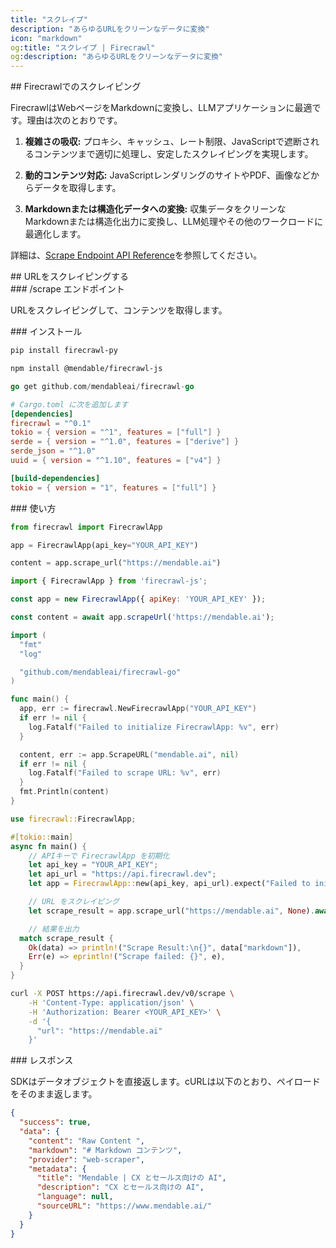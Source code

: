 ```yaml
---
title: "スクレイプ"
description: "あらゆるURLをクリーンなデータに変換"
icon: "markdown"
og:title: "スクレイプ | Firecrawl"
og:description: "あらゆるURLをクリーンなデータに変換"
---
```


<div id="scraping-with-firecrawl">
  ## Firecrawlでのスクレイピング
</div>

FirecrawlはWebページをMarkdownに変換し、LLMアプリケーションに最適です。理由は次のとおりです。

1. **複雑さの吸収:**
   プロキシ、キャッシュ、レート制限、JavaScriptで遮断されるコンテンツまで適切に処理し、安定したスクレイピングを実現します。

2. **動的コンテンツ対応:**
   JavaScriptレンダリングのサイトやPDF、画像などからデータを取得します。

3. **Markdownまたは構造化データへの変換:**
   収集データをクリーンなMarkdownまたは構造化出力に変換し、LLM処理やその他のワークロードに最適化します。

詳細は、[Scrape Endpoint API Reference](https://docs.firecrawl.dev/api-reference/endpoint/scrape)を参照してください。

<div id="scrape-a-url">
  ## URLをスクレイピングする
</div>

<div id="scrape-endpoint">
  ### /scrape エンドポイント
</div>

URLをスクレイピングして、コンテンツを取得します。

<div id="installation">
  ### インストール
</div>

<CodeGroup>

```bash Python
pip install firecrawl-py
```

```bash JavaScript
npm install @mendable/firecrawl-js
```

```go Go
go get github.com/mendableai/firecrawl-go
```

```toml Rust
# Cargo.toml に次を追加します
[dependencies]
firecrawl = "^0.1"
tokio = { version = "^1", features = ["full"] }
serde = { version = "^1.0", features = ["derive"] }
serde_json = "^1.0"
uuid = { version = "^1.10", features = ["v4"] }

[build-dependencies]
tokio = { version = "1", features = ["full"] }
```

</CodeGroup>

<div id="usage">
  ### 使い方
</div>

<CodeGroup>

```python Python
from firecrawl import FirecrawlApp

app = FirecrawlApp(api_key="YOUR_API_KEY")

content = app.scrape_url("https://mendable.ai")
```

```JavaScript JavaScript
import { FirecrawlApp } from 'firecrawl-js';

const app = new FirecrawlApp({ apiKey: 'YOUR_API_KEY' });

const content = await app.scrapeUrl('https://mendable.ai');
```

```go Go
import (
  "fmt"
  "log"

  "github.com/mendableai/firecrawl-go"
)

func main() {
  app, err := firecrawl.NewFirecrawlApp("YOUR_API_KEY")
  if err != nil {
    log.Fatalf("Failed to initialize FirecrawlApp: %v", err)
  }

  content, err := app.ScrapeURL("mendable.ai", nil)
  if err != nil {
    log.Fatalf("Failed to scrape URL: %v", err)
  }
  fmt.Println(content)
}
```

```rust Rust
use firecrawl::FirecrawlApp;

#[tokio::main]
async fn main() {
    // APIキーで FirecrawlApp を初期化
    let api_key = "YOUR_API_KEY";
    let api_url = "https://api.firecrawl.dev";
    let app = FirecrawlApp::new(api_key, api_url).expect("Failed to initialize FirecrawlApp");

    // URL をスクレイピング
    let scrape_result = app.scrape_url("https://mendable.ai", None).await;

    // 結果を出力
  match scrape_result {
    Ok(data) => println!("Scrape Result:\n{}", data["markdown"]),
    Err(e) => eprintln!("Scrape failed: {}", e),
  }
}
```

```bash cURL
curl -X POST https://api.firecrawl.dev/v0/scrape \
    -H 'Content-Type: application/json' \
    -H 'Authorization: Bearer <YOUR_API_KEY>' \
    -d '{
      "url": "https://mendable.ai"
    }'
```

</CodeGroup>

<div id="response">
  ### レスポンス
</div>

SDKはデータオブジェクトを直接返します。cURLは以下のとおり、ペイロードをそのまま返します。

```json
{
  "success": true,
  "data": {
    "content": "Raw Content ",
    "markdown": "# Markdown コンテンツ",
    "provider": "web-scraper",
    "metadata": {
      "title": "Mendable | CX とセールス向けの AI",
      "description": "CX とセールス向けの AI",
      "language": null,
      "sourceURL": "https://www.mendable.ai/"
    }
  }
}
```
